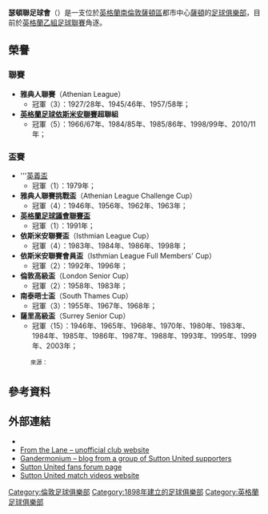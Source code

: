 {{noteTA|G1=足球
|T=zh-hans:萨顿联足球俱乐部; zh-hk:瑟頓聯足球會; zh-tw:薩頓聯足球俱樂部;
|1=zh-hans:萨顿联足球俱乐部; zh-hk:瑟頓聯足球會; zh-tw:薩頓聯足球俱樂部;
}}
{{Infobox football club
| clubname       = 瑟頓聯<br>''Sutton United''
| image          =
| fullname       = Sutton United Football Club
| nickname       = ''The Us''
| founded        = {{Start date and years ago|1898|3|5|df=yes}}
| city           = [[大倫敦|大倫敦]][[薩頓_(倫敦)|薩頓]]
| ground         = 自治市運動場<ref name="stadinfo">{{cite news|url=http://www.suttonunited.net/info_stadium.html|title=Club Info – The Borough Sports Ground|publisher=Sutton United official website|accessdate=17 May 2010|deadurl=yes|archiveurl=https://web.archive.org/web/20101130074847/http://suttonunited.net/info_stadium.html|archivedate=2010年11月30日}}</ref><br />（Borough Sports Ground）
| capacity = 5,013人（765個坐席）<ref name="stadinfo"/>
| chairman      = Bruce Elliott<ref name="Club Information">{{cite news|url=http://www.suttonunited.net/info_general.html|title=Club Information|publisher=Sutton United official website|accessdate=17 May 2010|deadurl=yes|archiveurl=https://web.archive.org/web/20100424090607/http://suttonunited.net/info_general.html|archivedate=2010年4月24日}}</ref>
| manager = {{le|Matt Gray (footballer, born 1981)||Matt Gray}}
| league        = {{English football updater|SuttonUn}}
| season        = {{English football updater|SuttonUn2}}
| position      = {{English football updater|SuttonUn3}}
| website  = http://www.suttonunited.net
| pattern_la1 = _sutton2122h
| pattern_b1 = _sutton2122h
| pattern_ra1 = _sutton2122h
| pattern_sh1 = 
| pattern_so1 =
| pattern_la2 = _sutton2122a
| pattern_b2 = _sutton2122a
| pattern_ra2 = _sutton2122a
| pattern_sh2 = 
| pattern_so2 = 
| pattern_la3 = _sutton2122t
| pattern_b3 = _sutton2122t
| pattern_ra3 = _sutton2122t
| pattern_sh3 = 
| pattern_so3 =
| leftarm1 = FFDE00
| body1 = FFDE00
| rightarm1 = FFDE00
| shorts1 = FFDE00
| socks1 = FFDE00
| leftarm2 = 045362
| body2 = 045362
| rightarm2 = 045362
| shorts2 = 045362
| socks2 = 045362
| leftarm3 = 000000
| body3 = 000000
| rightarm3 = 000000
| shorts3 = 000000
| socks3 = 000000
}}
'''瑟頓聯足球會'''（{{lang-en|'''Sutton United Football Club'''}}）是一支位於[[英格蘭|英格蘭]][[南倫敦|南倫敦]][[薩頓區|薩頓區]]都市中心[[薩頓_(倫敦)|薩頓]]的[[足球俱樂部|足球俱樂部]]，目前於[[英格蘭乙組足球聯賽|英格蘭乙組足球聯賽]]角逐。

== 榮譽 ==
=== 聯賽 ===
*'''雅典人聯賽'''（Athenian League）
**冠軍（3）：1927/28年、1945/46年、1957/58年；
*'''[[英格蘭足球依斯米安聯賽|英格蘭足球依斯米安聯賽]]超聯組'''
**冠軍（5）：1966/67年、1984/85年、1985/86年、1998/99年、2010/11年；

=== 盃賽 ===
*'''[[英義盃|英義盃]]
**冠軍（1）：1979年；
*'''雅典人聯賽挑戰盃'''（Athenian League Challenge Cup）
**冠軍（4）：1946年、1956年、1962年、1963年；
*'''[[英格蘭足球議會聯賽盃|英格蘭足球議會聯賽盃]]'''
**冠軍（1）：1991年；
*'''依斯米安聯賽盃'''（Isthmian League Cup）
**冠軍（4）：1983年、1984年、1986年、1998年；
*'''依斯米安聯賽會員盃'''（Isthmian League Full Members' Cup）
**冠軍（2）：1992年、1996年；
*'''倫敦高級盃'''（London Senior Cup）
**冠軍（2）：1958年、1983年；
*'''南泰晤士盃'''（South Thames Cup）
**冠軍（3）：1955年、1967年、1968年；
*'''薩里高級盃'''（Surrey Senior Cup）
**冠軍（15）：1946年、1965年、1968年、1970年、1980年、1983年、1984年、1985年、1986年、1987年、1988年、1993年、1995年、1999年、2003年；
: <sup>來源：{{Cite news|title=Sutton United FC: Official Programme|date=16 April 2011}}</sup>

==參考資料==
{{reflist}}

==外部連結==
*{{official website|http://www.suttonunited.net/}}
*[http://www.from-the-lane.co.uk/ From the Lane – unofficial club website] {{Wayback|url=http://www.from-the-lane.co.uk/ |date=20210128074524 }}
*[http://www.gandermonium.com/ Gandermonium – blog from a group of Sutton United supporters] {{Wayback|url=http://www.gandermonium.com/ |date=20210127123759 }}
*[http://suttonunited.proboards.com/board/1 Sutton United fans forum page] {{Wayback|url=http://suttonunited.proboards.com/board/1 |date=20200823181114 }}
*[http://www.sufctv.co.uk/ Sutton United match videos website] {{Wayback|url=http://www.sufctv.co.uk/ |date=20210119142419 }}

{{DEFAULTSORT:Sutton United FC}}
[[Category:倫敦足球俱樂部|Category:倫敦足球俱樂部]]
[[Category:1898年建立的足球俱樂部|Category:1898年建立的足球俱樂部]]
[[Category:英格蘭足球俱樂部|Category:英格蘭足球俱樂部]]